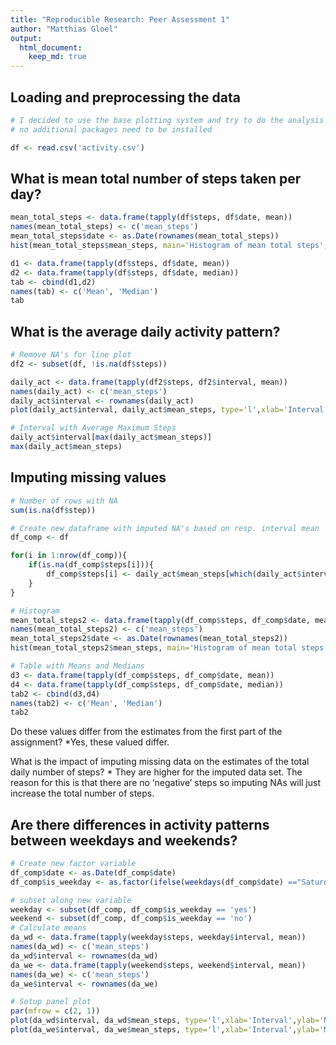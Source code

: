 ```yaml
---
title: "Reproducible Research: Peer Assessment 1"
author: "Matthias Gloel"
output: 
  html_document:
    keep_md: true
---
```



## Loading and preprocessing the data

```r
# I decided to use the base plotting system and try to do the analysis with R core functions so that
# no additional packages need to be installed

df <- read.csv('activity.csv')
````


## What is mean total number of steps taken per day?

```r
mean_total_steps <- data.frame(tapply(df$steps, df$date, mean))
names(mean_total_steps) <- c('mean_steps')
mean_total_steps$date <- as.Date(rownames(mean_total_steps))
hist(mean_total_steps$mean_steps, main='Histogram of mean total steps', xlab="Mean Total Steps",col="red", ylim=c(0,20))

d1 <- data.frame(tapply(df$steps, df$date, mean))
d2 <- data.frame(tapply(df$steps, df$date, median))
tab <- cbind(d1,d2)
names(tab) <- c('Mean', 'Median')
tab
````

## What is the average daily activity pattern?

```r
# Remove NA's for line plot
df2 <- subset(df, !is.na(df$steps))

daily_act <- data.frame(tapply(df2$steps, df2$interval, mean))
names(daily_act) <- c('mean_steps')
daily_act$interval <- rownames(daily_act)
plot(daily_act$interval, daily_act$mean_steps, type='l',xlab='Interval',ylab='Mean steps', main='Daily Activity Pattern')

# Interval with Average Maximum Steps 
daily_act$interval[max(daily_act$mean_steps)]
max(daily_act$mean_steps)
````

## Imputing missing values

```r
# Number of rows with NA
sum(is.na(df$step))

# Create new dataframe with imputed NA's based on resp. interval mean
df_comp <- df

for(i in 1:nrow(df_comp)){
    if(is.na(df_comp$steps[i])){  
        df_comp$steps[i] <- daily_act$mean_steps[which(daily_act$interval == df_comp$interval[i])][1]
    }
}

# Histogram
mean_total_steps2 <- data.frame(tapply(df_comp$steps, df_comp$date, mean))
names(mean_total_steps2) <- c('mean_steps')
mean_total_steps2$date <- as.Date(rownames(mean_total_steps2))
hist(mean_total_steps2$mean_steps, main='Histogram of mean total steps (NA imputed)', xlab="Mean Total Steps",col="green", ylim=c(0,30))

# Table with Means and Medians
d3 <- data.frame(tapply(df_comp$steps, df_comp$date, mean))
d4 <- data.frame(tapply(df_comp$steps, df_comp$date, median))
tab2 <- cbind(d3,d4)
names(tab2) <- c('Mean', 'Median')
tab2
````

Do these values differ from the estimates from the first part of the assignment? 
*Yes, these valued differ. 

What is the impact of imputing missing data on the estimates of the total daily number of steps?
* They are higher for the imputed data set. The reason for this is that there are no 'negative' steps so imputing NAs will just increase the total number of steps.


## Are there differences in activity patterns between weekdays and weekends?

```r
# Create new factor variable
df_comp$date <- as.Date(df_comp$date)
df_comp$is_weekday <- as.factor(ifelse(weekdays(df_comp$date) =="Saturday" | weekdays(df_comp$date) =="Saturday",'no','yes'))

# subset along new variable
weekday <- subset(df_comp, df_comp$is_weekday == 'yes')
weekend <- subset(df_comp, df_comp$is_weekday == 'no')
# Calculate means
da_wd <- data.frame(tapply(weekday$steps, weekday$interval, mean))
names(da_wd) <- c('mean_steps')
da_wd$interval <- rownames(da_wd)
da_we <- data.frame(tapply(weekend$steps, weekend$interval, mean))
names(da_we) <- c('mean_steps')
da_we$interval <- rownames(da_we)

# Setup panel plot 
par(mfrow = c(2, 1))
plot(da_wd$interval, da_wd$mean_steps, type='l',xlab='Interval',ylab='Mean steps', main='Weekday')
plot(da_we$interval, da_we$mean_steps, type='l',xlab='Interval',ylab='Mean steps', main='Weekend')


````
